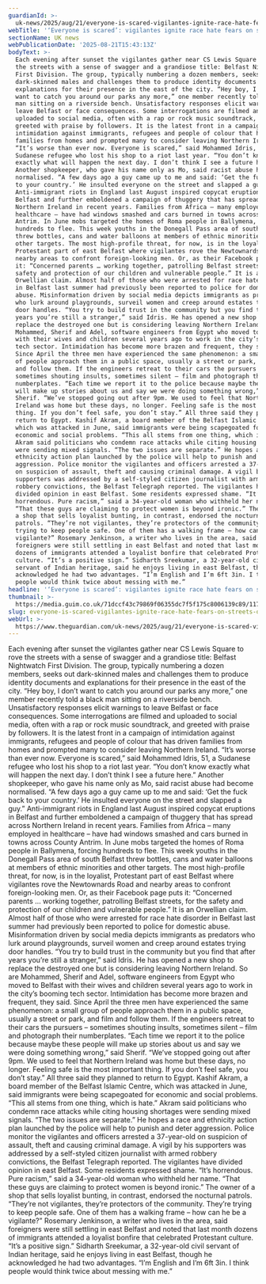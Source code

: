 ```yaml
---
guardianId: >-
  uk-news/2025/aug/21/everyone-is-scared-vigilantes-ignite-race-hate-fears-on-streets-of-belfast
webTitle: '‘Everyone is scared’: vigilantes ignite race hate fears on streets of Belfast'
sectionName: UK news
webPublicationDate: '2025-08-21T15:43:13Z'
bodyText: >-
  Each evening after sunset the vigilantes gather near CS Lewis Square to rove
  the streets with a sense of swagger and a grandiose title: Belfast Nightwatch
  First Division. The group, typically numbering a dozen members, seeks out
  dark-skinned males and challenges them to produce identity documents and
  explanations for their presence in the east of the city. “Hey boy, I don’t
  want to catch you around our parks any more,” one member recently told a black
  man sitting on a riverside bench. Unsatisfactory responses elicit warnings to
  leave Belfast or face consequences. Some interrogations are filmed and
  uploaded to social media, often with a rap or rock music soundtrack, and
  greeted with praise by followers. It is the latest front in a campaign of
  intimidation against immigrants, refugees and people of colour that has driven
  families from homes and prompted many to consider leaving Northern Ireland.
  “It’s worse than ever now. Everyone is scared,” said Mohammed Idris, 51, a
  Sudanese refugee who lost his shop to a riot last year. “You don’t know
  exactly what will happen the next day. I don’t think I see a future here.”
  Another shopkeeper, who gave his name only as Mo, said racist abuse had become
  normalised. “A few days ago a guy came up to me and said: ‘Get the fuck back
  to your country.’ He insulted everyone on the street and slapped a guy.”
  Anti-immigrant riots in England last August inspired copycat eruptions in
  Belfast and further emboldened a campaign of thuggery that has spread across
  Northern Ireland in recent years. Families from Africa – many employed in
  healthcare – have had windows smashed and cars burned in towns across County
  Antrim. In June mobs targeted the homes of Roma people in Ballymena, forcing
  hundreds to flee. This week youths in the Donegall Pass area of south Belfast
  threw bottles, cans and water balloons at members of ethnic minorities and
  other targets. The most high-profile threat, for now, is in the loyalist,
  Protestant part of east Belfast where vigilantes rove the Newtownards Road and
  nearby areas to confront foreign-looking men. Or, as their Facebook page puts
  it: “Concerned parents … working together, patrolling Belfast streets, for the
  safety and protection of our children and vulnerable people.” It is an
  Orwellian claim. Almost half of those who were arrested for race hate disorder
  in Belfast last summer had previously been reported to police for domestic
  abuse. Misinformation driven by social media depicts immigrants as predators
  who lurk around playgrounds, surveil women and creep around estates trying
  door handles. “You try to build trust in the community but you find that after
  years you’re still a stranger,” said Idris. He has opened a new shop to
  replace the destroyed one but is considering leaving Northern Ireland. So are
  Mohammed, Sherif and Adel, software engineers from Egypt who moved to Belfast
  with their wives and children several years ago to work in the city’s booming
  tech sector. Intimidation has become more brazen and frequent, they said.
  Since April the three men have experienced the same phenomenon: a small group
  of people approach them in a public space, usually a street or park, and film
  and follow them. If the engineers retreat to their cars the pursuers –
  sometimes shouting insults, sometimes silent – film and photograph their
  numberplates. “Each time we report it to the police because maybe these people
  will make up stories about us and say we were doing something wrong,” said
  Sherif. “We’ve stopped going out after 9pm. We used to feel that Northern
  Ireland was home but these days, no longer. Feeling safe is the most important
  thing. If you don’t feel safe, you don’t stay.” All three said they planned to
  return to Egypt. Kashif Akram, a board member of the Belfast Islamic Centre,
  which was attacked in June, said immigrants were being scapegoated for
  economic and social problems. “This all stems from one thing, which is hate.”
  Akram said politicians who condemn race attacks while citing housing shortages
  were sending mixed signals. “The two issues are separate.” He hopes a race and
  ethnicity action plan launched by the police will help to punish and deter
  aggression. Police monitor the vigilantes and officers arrested a 37-year-old
  on suspicion of assault, theft and causing criminal damage. A vigil by his
  supporters was addressed by a self-styled citizen journalist with armed
  robbery convictions, the Belfast Telegraph reported. The vigilantes have
  divided opinion in east Belfast. Some residents expressed shame. “It’s
  horrendous. Pure racism,” said a 34-year-old woman who withheld her name.
  “That these guys are claiming to protect women is beyond ironic.” The owner of
  a shop that sells loyalist bunting, in contrast, endorsed the nocturnal
  patrols. “They’re not vigilantes, they’re protectors of the community. They’re
  trying to keep people safe. One of them has a walking frame – how can he be a
  vigilante?” Rosemary Jenkinson, a writer who lives in the area, said
  foreigners were still settling in east Belfast and noted that last month
  dozens of immigrants attended a loyalist bonfire that celebrated Protestant
  culture. “It’s a positive sign.” Sidharth Sreekumar, a 32-year-old civil
  servant of Indian heritage, said he enjoys living in east Belfast, though he
  acknowledged he had two advantages. “I’m English and I’m 6ft 3in. I think
  people would think twice about messing with me.”
headline: '‘Everyone is scared’: vigilantes ignite race hate fears on streets of Belfast'
thumbnail: >-
  https://media.guim.co.uk/71dccf43c79869f06355dc7f5f175c8006139c89/117_0_1890_1512/500.jpg
slug: everyone-is-scared-vigilantes-ignite-race-hate-fears-on-streets-of-belfast
webUrl: >-
  https://www.theguardian.com/uk-news/2025/aug/21/everyone-is-scared-vigilantes-ignite-race-hate-fears-on-streets-of-belfast
---
```

Each evening after sunset the vigilantes gather near CS Lewis Square to rove the streets with a sense of swagger and a grandiose title: Belfast Nightwatch First Division. The group, typically numbering a dozen members, seeks out dark-skinned males and challenges them to produce identity documents and explanations for their presence in the east of the city. “Hey boy, I don’t want to catch you around our parks any more,” one member recently told a black man sitting on a riverside bench. Unsatisfactory responses elicit warnings to leave Belfast or face consequences. Some interrogations are filmed and uploaded to social media, often with a rap or rock music soundtrack, and greeted with praise by followers. It is the latest front in a campaign of intimidation against immigrants, refugees and people of colour that has driven families from homes and prompted many to consider leaving Northern Ireland. “It’s worse than ever now. Everyone is scared,” said Mohammed Idris, 51, a Sudanese refugee who lost his shop to a riot last year. “You don’t know exactly what will happen the next day. I don’t think I see a future here.” Another shopkeeper, who gave his name only as Mo, said racist abuse had become normalised. “A few days ago a guy came up to me and said: ‘Get the fuck back to your country.’ He insulted everyone on the street and slapped a guy.” Anti-immigrant riots in England last August inspired copycat eruptions in Belfast and further emboldened a campaign of thuggery that has spread across Northern Ireland in recent years. Families from Africa – many employed in healthcare – have had windows smashed and cars burned in towns across County Antrim. In June mobs targeted the homes of Roma people in Ballymena, forcing hundreds to flee. This week youths in the Donegall Pass area of south Belfast threw bottles, cans and water balloons at members of ethnic minorities and other targets. The most high-profile threat, for now, is in the loyalist, Protestant part of east Belfast where vigilantes rove the Newtownards Road and nearby areas to confront foreign-looking men. Or, as their Facebook page puts it: “Concerned parents … working together, patrolling Belfast streets, for the safety and protection of our children and vulnerable people.” It is an Orwellian claim. Almost half of those who were arrested for race hate disorder in Belfast last summer had previously been reported to police for domestic abuse. Misinformation driven by social media depicts immigrants as predators who lurk around playgrounds, surveil women and creep around estates trying door handles. “You try to build trust in the community but you find that after years you’re still a stranger,” said Idris. He has opened a new shop to replace the destroyed one but is considering leaving Northern Ireland. So are Mohammed, Sherif and Adel, software engineers from Egypt who moved to Belfast with their wives and children several years ago to work in the city’s booming tech sector. Intimidation has become more brazen and frequent, they said. Since April the three men have experienced the same phenomenon: a small group of people approach them in a public space, usually a street or park, and film and follow them. If the engineers retreat to their cars the pursuers – sometimes shouting insults, sometimes silent – film and photograph their numberplates. “Each time we report it to the police because maybe these people will make up stories about us and say we were doing something wrong,” said Sherif. “We’ve stopped going out after 9pm. We used to feel that Northern Ireland was home but these days, no longer. Feeling safe is the most important thing. If you don’t feel safe, you don’t stay.” All three said they planned to return to Egypt. Kashif Akram, a board member of the Belfast Islamic Centre, which was attacked in June, said immigrants were being scapegoated for economic and social problems. “This all stems from one thing, which is hate.” Akram said politicians who condemn race attacks while citing housing shortages were sending mixed signals. “The two issues are separate.” He hopes a race and ethnicity action plan launched by the police will help to punish and deter aggression. Police monitor the vigilantes and officers arrested a 37-year-old on suspicion of assault, theft and causing criminal damage. A vigil by his supporters was addressed by a self-styled citizen journalist with armed robbery convictions, the Belfast Telegraph reported. The vigilantes have divided opinion in east Belfast. Some residents expressed shame. “It’s horrendous. Pure racism,” said a 34-year-old woman who withheld her name. “That these guys are claiming to protect women is beyond ironic.” The owner of a shop that sells loyalist bunting, in contrast, endorsed the nocturnal patrols. “They’re not vigilantes, they’re protectors of the community. They’re trying to keep people safe. One of them has a walking frame – how can he be a vigilante?” Rosemary Jenkinson, a writer who lives in the area, said foreigners were still settling in east Belfast and noted that last month dozens of immigrants attended a loyalist bonfire that celebrated Protestant culture. “It’s a positive sign.” Sidharth Sreekumar, a 32-year-old civil servant of Indian heritage, said he enjoys living in east Belfast, though he acknowledged he had two advantages. “I’m English and I’m 6ft 3in. I think people would think twice about messing with me.”
